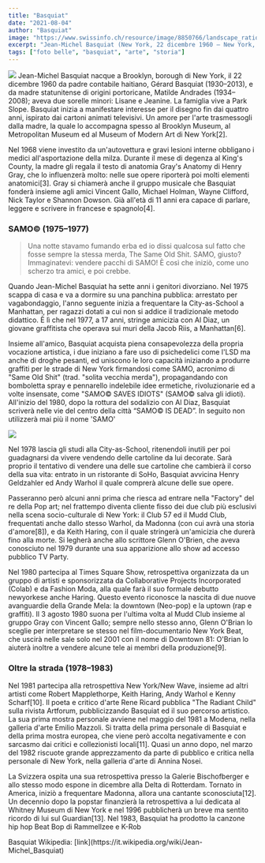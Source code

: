 ```yaml
---
title: "Basquiat"
date: "2021-08-04"
author: "Basquiat"
image: "https://www.swissinfo.ch/resource/image/8850766/landscape_ratio3x2/640/426/e68878dac37600073b41821c09fb6170/6605B7D2FF24AAE035ED57AF0F6303AD/fb_basquiat_19-8850770.jpg"
excerpt: "Jean-Michel Basquiat (New York, 22 dicembre 1960 – New York, 12 agosto 1988) è stato un writer e pittore statunitense. È stato uno dei più importanti esponenti del graffitismo americano."
tags: ["foto belle", "basquiat", "arte", "storia"]
---
```

![](https://www.swissinfo.ch/resource/image/8850766/landscape_ratio3x2/640/426/e68878dac37600073b41821c09fb6170/6605B7D2FF24AAE035ED57AF0F6303AD/fb_basquiat_19-8850770.jpg)
Jean-Michel Basquiat nacque a Brooklyn, borough di New York, il 22 dicembre 1960 da padre contabile haitiano, Gérard Basquiat (1930–2013), e da madre statunitense di origini portoricane, Matilde Andrades (1934–2008); aveva due sorelle minori: Lisane e Jeanine. La famiglia vive a Park Slope. Basquiat inizia a manifestare interesse per il disegno fin dai quattro anni, ispirato dai cartoni animati televisivi. Un amore per l'arte trasmessogli dalla madre, la quale lo accompagna spesso al Brooklyn Museum, al Metropolitan Museum ed al Museum of Modern Art di New York[2].

Nel 1968 viene investito da un'autovettura e gravi lesioni interne obbligano i medici all'asportazione della milza. Durante il mese di degenza al King's County, la madre gli regala il testo di anatomia Gray's Anatomy di Henry Gray, che lo influenzerà molto: nelle sue opere riporterà poi molti elementi anatomici[3]. Gray si chiamerà anche il gruppo musicale che Basquiat fonderà insieme agli amici Vincent Gallo, Michael Holman, Wayne Clifford, Nick Taylor e Shannon Dowson. Già all'età di 11 anni era capace di parlare, leggere e scrivere in francese e spagnolo[4].

### SAMO© (1975–1977)

> Una notte stavamo fumando erba ed io dissi qualcosa sul fatto che fosse sempre la stessa merda, The Same Old Shit. SAMO, giusto? Immaginatevi: vendere pacchi di SAMO! È così che iniziò, come uno scherzo tra amici, e poi crebbe.

Quando Jean-Michel Basquiat ha sette anni i genitori divorziano. Nel 1975 scappa di casa e va a dormire su una panchina pubblica: arrestato per vagabondaggio, l'anno seguente inizia a frequentare la City-as-School a Manhattan, per ragazzi dotati a cui non si addice il tradizionale metodo didattico. È lì che nel 1977, a 17 anni, stringe amicizia con Al Diaz, un giovane graffitista che operava sui muri della Jacob Riis, a Manhattan[6].

Insieme all'amico, Basquiat acquista piena consapevolezza della propria vocazione artistica, i due iniziano a fare uso di psichedelici come l'LSD ma anche di droghe pesanti, ed uniscono le loro capacità iniziando a produrre graffiti per le strade di New York firmandosi come SAMO, acronimo di "Same Old Shit" (trad. "solita vecchia merda"), propagandando con bomboletta spray e pennarello indelebile idee ermetiche, rivoluzionarie ed a volte insensate, come "SAMO© SAVES IDIOTS" (SAMO© salva gli idioti). All'inizio del 1980, dopo la rottura del sodalizio con Al Diaz, Basquiat scriverà nelle vie del centro della città “SAMO© IS DEAD”. In seguito non utilizzerà mai più il nome 'SAMO'

![](https://www.artribune.com/wp-content/uploads/2022/06/Heroes-Monsters-mostra-su-Jean-Michel-Basquiat-copia.jpg)

Nel 1978 lascia gli studi alla City-as-School, ritenendoli inutili per poi guadagnarsi da vivere vendendo delle cartoline da lui decorate. Sarà proprio il tentativo di vendere una delle sue cartoline che cambierà il corso della sua vita: entrato in un ristorante di SoHo, Basquiat avvicina Henry Geldzahler ed Andy Warhol il quale comprerà alcune delle sue opere.

Passeranno però alcuni anni prima che riesca ad entrare nella "Factory" del re della Pop art; nel frattempo diventa cliente fisso dei due club più esclusivi nella scena socio-culturale di New York: il Club 57 ed il Mudd Club, frequentati anche dallo stesso Warhol, da Madonna (con cui avrà una storia d'amore[8]), e da Keith Haring, con il quale stringerà un'amicizia che durerà fino alla morte. Si legherà anche allo scrittore Glenn O'Brien, che aveva conosciuto nel 1979 durante una sua apparizione allo show ad accesso pubblico TV Party.

Nel 1980 partecipa al Times Square Show, retrospettiva organizzata da un gruppo di artisti e sponsorizzata da Collaborative Projects Incorporated (Colab) e da Fashion Moda, alla quale farà il suo formale debutto newyorkese anche Haring. Questo evento riconosce la nascita di due nuove avanguardie della Grande Mela: la downtown (Neo-pop) e la uptown (rap e graffiti). Il 3 agosto 1980 suona per l'ultima volta al Mudd Club insieme al gruppo Gray con Vincent Gallo; sempre nello stesso anno, Glenn O'Brian lo sceglie per interpretare se stesso nel film-documentario New York Beat, che uscirà nelle sale solo nel 2001 con il nome di Downtown 81: O'Brian lo aiuterà inoltre a vendere alcune tele ai membri della produzione[9].

### Oltre la strada (1978–1983)

Nel 1981 partecipa alla retrospettiva New York/New Wave, insieme ad altri artisti come Robert Mapplethorpe, Keith Haring, Andy Warhol e Kenny Scharf[10]. Il poeta e critico d'arte Rene Ricard pubblica "The Radiant Child" sulla rivista Artforum, pubblicizzando Basquiat ed il suo percorso artistico. La sua prima mostra personale avviene nel maggio del 1981 a Modena, nella galleria d'arte Emilio Mazzoli. Si tratta della prima personale di Basquiat e della prima mostra europea, che viene però accolta negativamente e con sarcasmo dai critici e collezionisti locali[11]. Quasi un anno dopo, nel marzo del 1982 riscuote grande apprezzamento da parte di pubblico e critica nella personale di New York, nella galleria d'arte di Annina Nosei.

La Svizzera ospita una sua retrospettiva presso la Galerie Bischofberger e allo stesso modo espone in dicembre alla Delta di Rotterdam. Tornato in America, iniziò a frequentare Madonna, allora una cantante sconosciuta[12]. Un decennio dopo la popstar finanzierà la retrospettiva a lui dedicata al Whitney Museum di New York e nel 1996 pubblicherà un breve ma sentito ricordo di lui sul Guardian[13]. Nel 1983, Basquiat ha prodotto la canzone hip hop Beat Bop di Rammellzee e K-Rob


<Signature>
    Basquiat
</Signature>

<Bibliography>
    Wikipedia: [link](https://it.wikipedia.org/wiki/Jean-Michel_Basquiat)
</Bibliography>